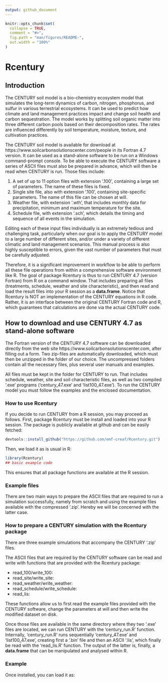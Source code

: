 ```yaml
---
output: github_document
---
```


<!-- README.md is generated from README.Rmd. Please edit that file -->

```r
knitr::opts_chunk$set(
  collapse = TRUE,
  comment = "#>",
  fig.path = "man/figures/README-",
  out.width = "100%"
)
```

# Rcentury

<!-- badges: start -->
<!-- badges: end -->

## Introduction

The CENTURY soil model is a bio-chemistry ecosystem model that simulates the long-term dynamics of carbon, nitrogen, phosphorus, and sulfur in various terrestrial ecosystems. It can be used to predict how climate and land management practices impact and change soil health and carbon sequestration. The model works by splitting soil organic matter into three different carbon pools based on their decomposition rates. The rates are influenced differently by soil temperature, moisture, texture, and cultivation practices.

The CENTURY soil model is available for download at https://www.soilcarbonsolutionscenter.com/people in its Fortran 4.7 version. It can be used as a stand-alone software to be run on a Windows command-prompt console. To be able to execute the CENTURY software a series of ASCII files must also be prepared in advance, which will then be read when CENTURY is run. Those files include:

1. A set of up to 11 option files with extension '.100', containing a large set of parameters. The name of these files is fixed.
2. Single site file, also with extension '.100', containing site-specific parameters. The name of this file can be chosen at will.
3. Weather file, with extension '.wth', that includes monthly data for precipitation, minimum and maximum temperature for the site.
4. Schedule file, with extension '.sch', which details the timing and sequence of all events in the simulation.

Editing each of these input files individually is an extremely tedious and challenging task, particularly when our goal is to apply the CENTURY model to a large number of different sites, and/or under a variety of different climatic and land management scenarios. This manual process is also highly susceptible to errors, given the vast number of parameters that must be carefully adjusted.

Therefore, it is a significant improvement in workflow to be able to perform all these file operations from within a comprehensive software environment like R. The goal of package Rcentury is thus to run CENTURY 4.7 (version Fortran) from R on a command window. That includes preparing all files (treatments, schedule, weather and site characteristic), and then read and load the result files into your R session as a **data.frame**. Notice that Rcentury is NOT an implementation of the CENTURY equations in R code. Rather, it is an interface between the original CENTURY Fortran code and R, which guarantees that calculations are done via the actual CENTURY code.


## How to download and use CENTURY 4.7 as stand-alone software

The Fortran version of the CENTURY 4.7 software can be downloaded directly from the web site https://www.soilcarbonsolutionscenter.com, after filling out a form. Two zip-files are automatically downloaded, which must then be unzipped in the folder of our choice. The uncompressed folders contain all the necessary files, plus several user manuals and examples.

All files must be kept in the folder for CENTURY to run. That includes schedule, weather, site and soil characteristic files, as well as two compiled '.exe' programs ('century_47.exe' and 'list100_47.exe'). To run the CENTURY model you must follow the examples and the enclosed documentation.


### How to use Rcentury

If you decide to run CENTURY from a R session, you may proceed as follows. First, package Rcentury must be install and loaded into your R session. The package is publicly available at github and can be easily fetched:

```r
devtools::install_github("https://github.com/emf-creaf/Rcentury.git")
```

Then, we load it as is usual in R:

```r
library(Rcentury)
## basic example code
```

This ensures that all package functions are available at the R session.




### Example files

There are two main ways to prepare the ASCII files that are required to run a simulation successfully, namely from scratch and using the example files available with the compressed '.zip'. Hereby we will be concerned with the latter case.


### How to prepare a CENTURY simulation with the Rcentury package

There are three example simulations that accompany the CENTURY '.zip' files. 

The ASCII files that are required by the CENTURY software can be read and write with functions that are provided with the Rcentury package:

* read_100/write_100:
* read_site/write_site:
* read_weather/write_weather:
* read_schedule/write_schedule:
* read_lis:

These functions allow us to first read the example files provided with the CENTURY software, change the parameters at will and then write the modified dataset on disk.

Once those files are available in the same directory where they two '.exe' files are located, we can run CENTURY with the 'century_run.R' function. Internally, 'century_run.R' runs sequentially 'century_47.exe' and 'list100_47.exe', creating first a '.bin' file and then an ASCII '.lis', which finally be read with the 'read_lis.R' function.  The output of the latter is, finally, a **data.frame** that can be manipulated and analysed within R.





### Example

Once installed, you can load it as:


